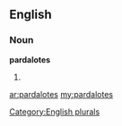 ==English==

===Noun===
'''pardalotes'''

# {{plural of|[[pardalote]]}}

[[Category:English plurals]]

[[ar:pardalotes]]
[[my:pardalotes]]